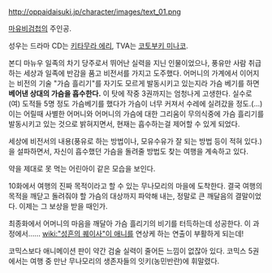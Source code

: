 http://oppaidaisuki.jp/character/images/text_01.png

[[마유비검첩]]의 주인공.

성우는 드라마 CD는 [[키타무라 에리]], TVA는 [[코토부키 미나코]].
 
본디 마뉴우 일족의 차기 당주로서 뛰어난 실력을 지닌 인물이었으나, 풍유만 사람 취급하는 세상과 일족에 반감을 품고 비전서를 가지고 도주했다. 어머니의 가계에서 이어지는 비전의 기술 "가슴 흘리기"를 자기도 모르게 발동시키고 있는지라 가슴 베기를 하면 '''베어낸 상대의 가슴을 흡수한다.''' 이 탓에 작중 3권까지는 엄청나게 고생한다. 실수로 (여) 도적들 5명 정도 가슴베기를 했다가 가슴이 너무 커져서 수레에 실려갔을 정도.(…) 이는 어릴때 사별한 어머니와 어머니의 가슴에 대한 그리움이 무의식중에 가슴 흘리기를 발동시키고 있는 것으로 밝혀지면서, 현재는 흡수하는걸 제어할 수 있게 되었다.
 
세상에 비전서의 내용(풍유로 하는 방법이나, 모유수유가 잘 되는 방법 등이 적혀 있다.)을 설파하면서, 자신이 흡수했던 가슴을 돌려줄 방법도 찾는 여행을 계속하고 있다.

약을 제대로 못 먹는 어린아이 같은 모습을 보인다.

10화에서 여행의 진짜 목적이라고 할 수 있는 무나모리의 마을에 도착한다. 
결국 여행의 목적을 깨닫고 돌려줘야 할 가슴의 대상까지 파악해 내는, 정말로 큰 깨달음의 결말이었다. 이제는 그 보상을 받을 때인가.

최종화에서 어머니의 마음을 깨달아 가슴 흘리기의 비기를 터득하는데 성공한다. 이 과정에서…… [[wiki:"성흔의 퀘이사"이 애니]]를 연상케 하는 연출이 부활하게 되는데!
 
코믹스보다 애니메이션 판이 약간 검술 실력이 줄어든 느낌이 없잖아 있다. 코믹스 5권에서는 여행 중 만난 무나모리의 생존자들의 잇키(농민반란)에 휘말렸다.
